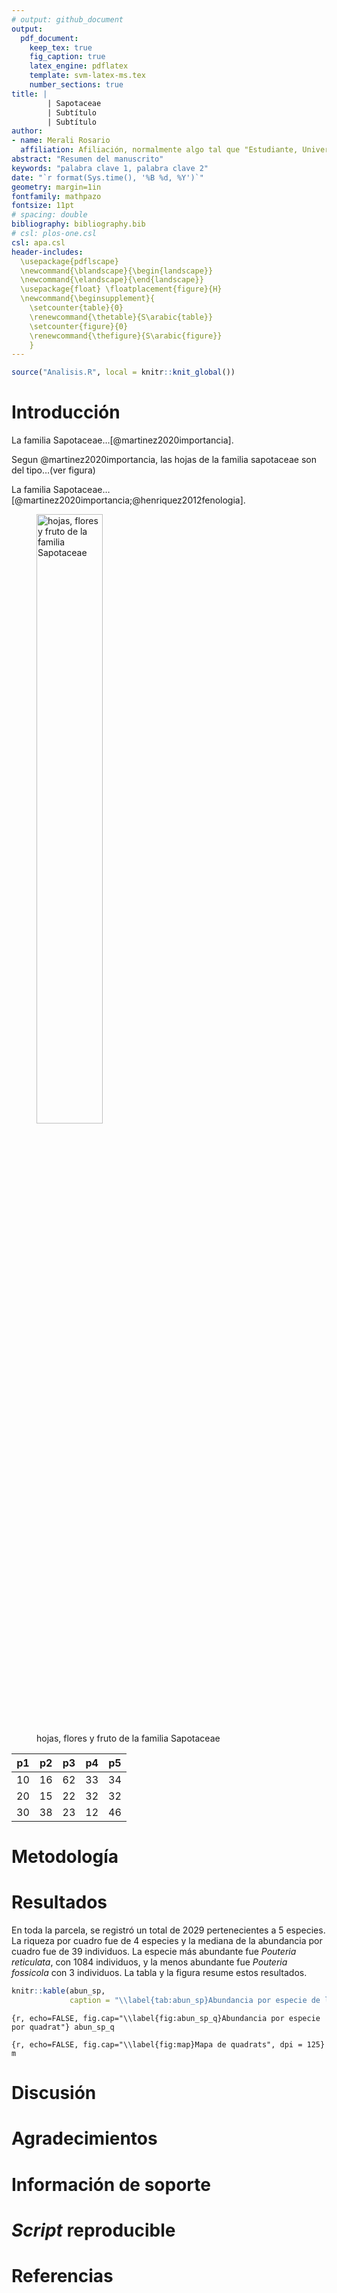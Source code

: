 ```yaml
---
# output: github_document
output: 
  pdf_document:
    keep_tex: true
    fig_caption: true
    latex_engine: pdflatex
    template: svm-latex-ms.tex
    number_sections: true
title: | 
        | Sapotaceae
        | Subtítulo
        | Subtítulo
author:
- name: Merali Rosario
  affiliation: Afiliación, normalmente algo tal que "Estudiante, Universidad Autónoma de Santo Domingo (UASD)"
abstract: "Resumen del manuscrito"
keywords: "palabra clave 1, palabra clave 2"
date: "`r format(Sys.time(), '%B %d, %Y')`"
geometry: margin=1in
fontfamily: mathpazo
fontsize: 11pt
# spacing: double
bibliography: bibliography.bib
# csl: plos-one.csl
csl: apa.csl
header-includes:
  \usepackage{pdflscape}
  \newcommand{\blandscape}{\begin{landscape}}
  \newcommand{\elandscape}{\end{landscape}}
  \usepackage{float} \floatplacement{figure}{H} 
  \newcommand{\beginsupplement}{
    \setcounter{table}{0}
    \renewcommand{\thetable}{S\arabic{table}}
    \setcounter{figure}{0}
    \renewcommand{\thefigure}{S\arabic{figure}}
    }
---
```


```r
source("Analisis.R", local = knitr::knit_global())
```

# Introducción

La familia Sapotaceae...[@martinez2020importancia].

Segun @martinez2020importancia, las hojas de la familia sapotaceae son del tipo...(ver figura\ref{imagen})

La familia Sapotaceae...[@martinez2020importancia;@henriquez2012fenologia].

![hojas, flores y fruto de la familia Sapotaceae\label{imagen}](Sapotaceae.jpg){width=50%}

| p1  | p2  | p3  |p4   | p5  |
|---|---|---|---|---|
|  10 | 16  | 62  | 33  |  34 |
|  20 |  15 | 22  | 32  | 32  |
|  30 |  38 | 23  | 12  | 46  |


# Metodología

\ldots

# Resultados

En toda la parcela, se registró un total de 2029 pertenecientes a 5 especies. La riqueza por cuadro fue de 4 especies y la mediana de la abundancia por cuadro fue de 39 individuos. La especie más abundante fue *Pouteria reticulata*, con 1084 individuos, y la menos abundante fue *Pouteria fossicola* con 3 individuos. La tabla \ref{tab:abun_sp} y la figura \ref{fig:abun_sp_q} resume estos resultados.

```r
knitr::kable(abun_sp,
             caption = "\\label{tab:abun_sp}Abundancia por especie de la familia Sapotaceae")
```

```{r, echo=FALSE, fig.cap="\\label{fig:abun_sp_q}Abundancia por especie por quadrat"}
abun_sp_q
```

```{r, echo=FALSE, fig.cap="\\label{fig:map}Mapa de quadrats", dpi = 125}
m
```

# Discusión

# Agradecimientos

# Información de soporte

\ldots

# *Script* reproducible

\ldots

# Referencias
